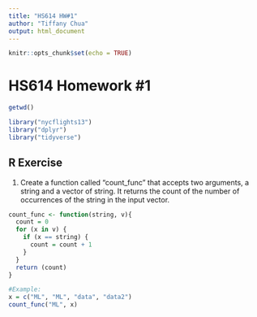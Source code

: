 ```yaml
---
title: "HS614 HW#1"
author: "Tiffany Chua"
output: html_document
---
```


```r
knitr::opts_chunk$set(echo = TRUE)
```

# HS614 Homework #1
```r
getwd()
```

```r
library("nycflights13")
library("dplyr")
library("tidyverse")
```

## R Exercise

1. Create a function  called "count_func" that accepts two arguments, a string and a vector of string. It returns the count of the number of occurrences of the string in the input vector.
```r
count_func <- function(string, v){
  count = 0
  for (x in v) {
    if (x == string) {
      count = count + 1
    }
  }
  return (count)
}

#Example:
x = c("ML", "ML", "data", "data2")
count_func("ML", x)
```

